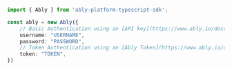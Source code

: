 ```typescript index.ts
import { Ably } from 'ably-platform-typescript-sdk';

const ably = new Ably({
    // Basic Authentication using an [API key](https://www.ably.io/documentation/core-features/authentication#basic-authentication).
    username: "USERNAME",
    password: "PASSWORD",
    // Token Authentication using an [Ably Token](https://www.ably.io/documentation/core-features/authentication#basic-authentication), or optionally an [Ably JWT](https://www.ably.io/documentation/core-features/authentication#ably-jwt-process).
    token: "TOKEN",
})
```